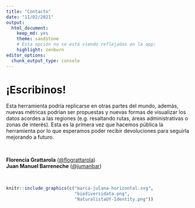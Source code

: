 ```yaml
---
title: "Contacto"
date: "11/02/2021"
output: 
  html_document: 
    keep_md: yes
    theme: sandstone
    # Esta opción no se está viendo reflejadas en la app:
    highlight: zenburn
editor_options: 
  chunk_output_type: console
---
```


# ¡Escribinos!

Esta herramienta podría replicarse en otras partes del mundo, además, nuevas métricas podrían ser propuestas y nuevas formas de visualizar los datos acordes a las regiones (e.g. resaltando rutas, áreas administrativas o zonas de interés). Esta es la primera vez que hacemos pública la herramienta por lo que esperamos poder recibir devoluciones para seguirla mejorando a futuro.   

<br>

**Florencia Grattarola** ([@flograttarola](https://twitter.com/flograttarola))  
**Juan Manuel Barreneche** ([@jumanbar](https://twitter.com/eldromedario)) 

<br>

```r
knitr::include_graphics(c("marca-julana-horizontal.svg",
                          "biodiversidata.png",
                          "NaturalistaUY-Identity.png"))
```

<br>
